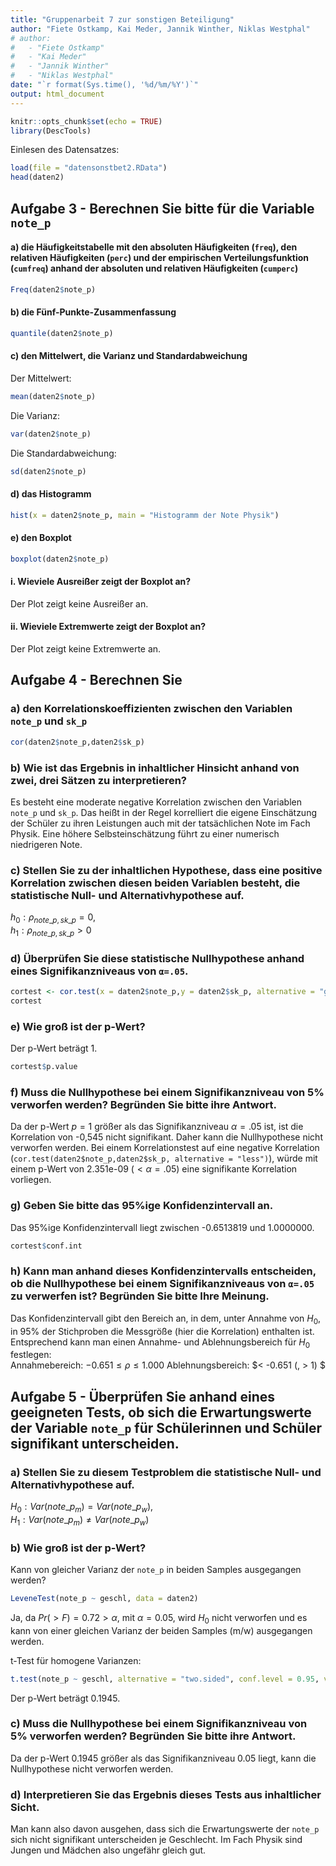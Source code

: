 ```yaml
---
title: "Gruppenarbeit 7 zur sonstigen Beteiligung"
author: "Fiete Ostkamp, Kai Meder, Jannik Winther, Niklas Westphal"
# author:
#   - "Fiete Ostkamp"
#   - "Kai Meder"
#   - "Jannik Winther"
#   - "Niklas Westphal"
date: "`r format(Sys.time(), '%d/%m/%Y')`"
output: html_document
---
```


```r
knitr::opts_chunk$set(echo = TRUE)
library(DescTools)
```
Einlesen des Datensatzes:
```r
load(file = "datensonstbet2.RData")
head(daten2)
```


## Aufgabe 3 - Berechnen Sie bitte für die Variable `note_p`

#### a) die Häufigkeitstabelle mit den absoluten Häufigkeiten (`freq`), den relativen Häufigkeiten (`perc`) und der empirischen Verteilungsfunktion (`cumfreq`) anhand der absoluten und relativen Häufigkeiten (`cumperc`)
```r

Freq(daten2$note_p)
```

#### b) die Fünf-Punkte-Zusammenfassung
```r
quantile(daten2$note_p)
```

#### c) den Mittelwert, die Varianz und Standardabweichung
Der Mittelwert:  
```r
mean(daten2$note_p)
```
Die Varianz:  
```r
var(daten2$note_p)
```
Die Standardabweichung:  
```r
sd(daten2$note_p)
```



#### d) das Histogramm
```r
hist(x = daten2$note_p, main = "Histogramm der Note Physik")
```

#### e) den Boxplot
```r
boxplot(daten2$note_p)
```

#### i. Wieviele Ausreißer zeigt der Boxplot an?
Der Plot zeigt keine Ausreißer an.

#### ii. Wieviele Extremwerte zeigt der Boxplot an?
Der Plot zeigt keine Extremwerte an.

## Aufgabe 4 - Berechnen Sie
### a) den Korrelationskoeffizienten zwischen den Variablen `note_p` und `sk_p`
```r
cor(daten2$note_p,daten2$sk_p)
```

### b) Wie ist das Ergebnis in inhaltlicher Hinsicht anhand von zwei, drei Sätzen zu interpretieren?
Es besteht eine moderate negative Korrelation zwischen den Variablen `note_p` und `sk_p`. Das heißt in der Regel korrelliert die eigene Einschätzung der Schüler zu ihren Leistungen auch mit der tatsächlichen Note im Fach Physik. Eine höhere Selbsteinschätzung führt zu einer numerisch niedrigeren Note.

### c) Stellen Sie zu der inhaltlichen Hypothese, dass eine positive Korrelation zwischen diesen beiden Variablen besteht, die statistische Null- und Alternativhypothese auf.
$h_{0}:\rho_{note\_p,sk\_p} = 0$,  
$h_{1}: \rho_{note\_p,sk\_p} > 0$

### d) Überprüfen Sie diese statistische Nullhypothese anhand eines Signifikanzniveaus von `α=.05`.
```r
cortest <- cor.test(x = daten2$note_p,y = daten2$sk_p, alternative = "greater", method = "pearson", conf.level = 0.95)
cortest
```

### e) Wie groß ist der p-Wert? 
Der p-Wert beträgt 1.  
```r
cortest$p.value
```


### f) Muss die Nullhypothese bei einem Signifikanzniveau von 5% verworfen werden? Begründen Sie bitte ihre Antwort.
Da der p-Wert $p= 1$ größer als das Signifikanzniveau $\alpha = .05$ ist, ist die Korrelation von -0,545 nicht signifikant. Daher kann die Nullhypothese nicht verworfen werden. Bei einem Korrelationstest auf eine negative Korrelation (`cor.test(daten2$note_p,daten2$sk_p, alternative = "less")`), würde mit einem p-Wert von 2.351e-09 ($<\alpha = .05$) eine signifikante Korrelation vorliegen.

### g) Geben Sie bitte das 95%ige Konfidenzintervall an.
Das 95%ige Konfidenzintervall liegt zwischen -0.6513819 und 1.0000000.
```r
cortest$conf.int
```


### h) Kann man anhand dieses Konfidenzintervalls entscheiden, ob die Nullhypothese bei einem Signifikanzniveaus von `α=.05` zu verwerfen ist? Begründen Sie bitte Ihre Meinung.

Das Konfidenzintervall gibt den Bereich an, in dem, unter Annahme von $H_{0}$, in 95% der Stichproben die Messgröße (hier die Korrelation) enthalten ist. Entsprechend kann man einen Annahme- und Ablehnungsbereich für $H_{0}$ festlegen:  
Annahmebereich: $-0.651 \leqslant \rho \leqslant 1.000$
Ablehnungsbereich: $\rho < -0.651 (, \rho > 1) $

## Aufgabe 5 - Überprüfen Sie anhand eines geeigneten Tests, ob sich die Erwartungswerte der Variable `note_p` für Schülerinnen und Schüler signifikant unterscheiden.
### a) Stellen Sie zu diesem Testproblem die statistische Null- und Alternativhypothese auf.
$H_{0}: Var(note\_p_{m}) = Var(note\_p_{w})$,  
$H_{1}: Var(note\_p_{m}) \neq Var(note\_p_{w})$

### b) Wie groß ist der p-Wert?
Kann von gleicher Varianz der `note_p` in beiden Samples ausgegangen werden?
```r
LeveneTest(note_p ~ geschl, data = daten2)
```
Ja, da $Pr(>F) = 0.72 > \alpha$, mit $\alpha = 0.05$, wird $H_{0}$ nicht verworfen und es kann von einer gleichen Varianz der beiden Samples (m/w) ausgegangen werden.

t-Test für homogene Varianzen:  
```r
t.test(note_p ~ geschl, alternative = "two.sided", conf.level = 0.95, var.equal = TRUE, data = daten2)
```
Der p-Wert beträgt 0.1945.

### c) Muss die Nullhypothese bei einem Signifikanzniveau von 5% verworfen werden? Begründen Sie bitte ihre Antwort.
Da der p-Wert 0.1945 größer als das Signifikanzniveau 0.05 liegt, kann die Nullhypothese nicht verworfen werden. 

### d) Interpretieren Sie das Ergebnis dieses Tests aus inhaltlicher Sicht.
Man kann also davon ausgehen, dass sich die Erwartungswerte der `note_p` sich nicht signifikant unterscheiden je Geschlecht. Im Fach Physik sind Jungen und Mädchen also ungefähr gleich gut.



